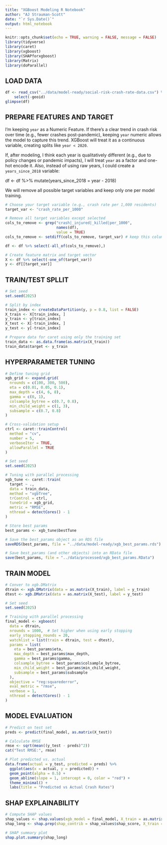 ```yaml
---
title: "XGBoost Modeling R Notebook"
author: "AJ Strauman-Scott"
date: "`r Sys.Date()`"
output: html_notebook
---
```


```r
knitr::opts_chunk$set(echo = TRUE, warning = FALSE, message = FALSE)
library(tidyverse)
library(caret)
library(xgboost)
library(SHAPforxgboost)
library(Matrix)
library(doParallel)
```

## LOAD DATA

```r
df <- read_csv("../data/model-ready/social-risk-crash-rate-data.csv") %>%
    select(-geoid)
glimpse(df)
```

## PREPARE FEATURES AND TARGET

I'm keeping `year` as a Numeric Feature. If there’s a clear trend in crash risk over time (e.g., fewer crashes post-pandemic), keeping `year` numeric allows the model to capture this trend. XGBoost will treat it as a continuous variable, creating splits like `year < 2020`.

If, after modeling, I think each year is qualitatively different (e.g., due to policy changes or pandemic impacts), I will treat `year` as a factor and one-hot encode it. Also, instead of using raw years, I could create a `years_since_2018` variable:

df <- df %>%
  mutate(years_since_2018 = year - 2018)

We will remove all possible target variables and keep only one per model training.

```r
# Choose your target variable (e.g., crash rate per 1,000 residents)
target_var <- "crash_rate_per_1000"

# Remove all target variables except selected
cols_to_remove <- grep("crash|_injured|_killed|per_1000", 
                       names(df), 
                       value = TRUE)
cols_to_remove <- setdiff(cols_to_remove, target_var) # keep this column

df <- df %>% select(-all_of(cols_to_remove),)

# Create feature matrix and target vector
X <- df %>% select(-one_of(target_var))
y <- df[[target_var]]

```

## TRAIN/TEST SPLLIT

```r
# Set seed
set.seed(2025)

# Split by index
train_index <- createDataPartition(y, p = 0.8, list = FALSE)
X_train <- X[train_index, ]
y_train <- y[train_index]
X_test <- X[-train_index, ]
y_test <- y[-train_index]

# Prepare data for caret using only the training set
train_data <- as.data.frame(as.matrix(X_train))
train_data$target <- y_train
```

## HYPERPARAMETER TUNING

```r
# Define tuning grid
xgb_grid <- expand.grid(
  nrounds = c(100, 300, 500),
  eta = c(0.01, 0.05, 0.1),
  max_depth = c(4, 6, 8),
  gamma = c(0, 1),
  colsample_bytree = c(0.7, 0.8),
  min_child_weight = c(1, 3),
  subsample = c(0.7, 0.8)
)

# Cross-validation setup
ctrl <- caret::trainControl(
  method = "cv",
  number = 5,
  verboseIter = TRUE,
  allowParallel = TRUE
)

# Set seed
set.seed(2025)

# Tuning with parallel processing
xgb_tune <- caret::train(
  target ~ .,
  data = train_data,
  method = "xgbTree",
  trControl = ctrl,
  tuneGrid = xgb_grid,
  metric = "RMSE",
  nthread = detectCores() - 1
)

# Store best params
best_params <- xgb_tune$bestTune
```

```r
# Save the best_params object as an RDS file
saveRDS(best_params, file = "../data/model-ready/xgb_best_params.rds")

# Save best_params (and other objects) into an RData file
save(best_params, file = "../data/processed/xgb_best_params.RData")
```

## TRAIN MODEL

```r
# Conver to xgb.DMatrix
dtrain <- xgb.DMatrix(data = as.matrix(X_train), label = y_train)
dtest <- xgb.DMatrix(data = as.matrix(X_test), label = y_test)

# Set seed
set.seed(2025)

# Training with parallel processing
final_model <- xgboost(
  data = dtrain,
  nrounds = 1000,  # Set higher when using early stopping
  early_stopping_rounds = 20,
  watchlist = list(train = dtrain, test = dtest),
  params = list(
    eta = best_params$eta,
    max_depth = best_params$max_depth,
    gamma = best_params$gamma,
    colsample_bytree = best_params$colsample_bytree,
    min_child_weight = best_params$min_child_weight,
    subsample = best_params$subsample
  ),
  objective = "reg:squarederror",
  eval_metric = "rmse",
  verbose = 1,
  nthread = detectCores() - 1
)
```

## MODEL EVALUATION

```r
# Predict on test set
preds <- predict(final_model, as.matrix(X_test))

# Calculate RMSE
rmse <- sqrt(mean((y_test - preds)^2))
cat("Test RMSE:", rmse)

# Plot predicted vs. actual
data.frame(actual = y_test, predicted = preds) %>%
  ggplot(aes(x = actual, y = predicted)) +
  geom_point(alpha = 0.5) +
  geom_abline(slope = 1, intercept = 0, color = "red") +
  theme_minimal() +
  labs(title = "Predicted vs Actual Crash Rates")
```

## SHAP EXPLAINABILITY

```r
# Compute SHAP values
shap_values <- shap.values(xgb_model = final_model, X_train = as.matrix(X_train))
shap_long <- shap.prep(shap_contrib = shap_values$shap_score, X_train = as.matrix(X_train))

# SHAP summary plot
shap.plot.summary(shap_long)
```
